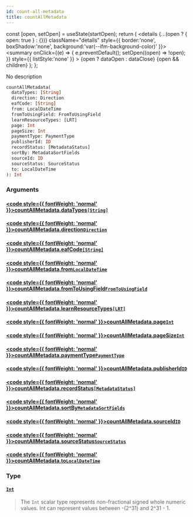 ```yaml
---
id: count-all-metadata
title: countAllMetadata
---
```









  const [open, setOpen] = useState(startOpen);
  return (
    <details {...(open ? { open: true } : {})} className="details" style={{ border:'none', boxShadow:'none', background:'var(--ifm-background-color)' }}>
      <summary
        onClick={(e) => {
          e.preventDefault();
          setOpen((open) => !open);
        }}
        style={{ listStyle:'none' }}
      >
      {open ? dataOpen : dataClose}
      </summary>
      {open && children}
    </details>
  );
};








No description


```graphql
countAllMetadata(
  dataTypes: [String]
  direction: Direction
  eafCode: [String]
  from: LocalDateTime
  fromToUsingField: FromToUsingField
  learnResourceTypes: [LRT]
  page: Int
  pageSize: Int
  paymentType: PaymentType
  publisherId: ID
  recordStatus: [MetadataStatus]
  sortBy: MetadataSortFields
  sourceId: ID
  sourceStatus: SourceStatus
  to: LocalDateTime
): Int
```




### Arguments

#### [<code style={{ fontWeight: 'normal' }}>countAllMetadata.<b>dataTypes</b></code>](#)<Bullet />[`[String]`](/sodixapi/types/scalars/string) <Badge class="badge badge--secondary" text="list"/> <Badge class="badge badge--secondary" text="scalar"/> 
> 
> 
> 
> 

#### [<code style={{ fontWeight: 'normal' }}>countAllMetadata.<b>direction</b></code>](#)<Bullet />[`Direction`](/sodixapi/types/enums/direction) <Badge class="badge badge--secondary" text="enum"/> 
> 
> 
> 
> 

#### [<code style={{ fontWeight: 'normal' }}>countAllMetadata.<b>eafCode</b></code>](#)<Bullet />[`[String]`](/sodixapi/types/scalars/string) <Badge class="badge badge--secondary" text="list"/> <Badge class="badge badge--secondary" text="scalar"/> 
> 
> 
> 
> 

#### [<code style={{ fontWeight: 'normal' }}>countAllMetadata.<b>from</b></code>](#)<Bullet />[`LocalDateTime`](/sodixapi/types/scalars/local-date-time) <Badge class="badge badge--secondary" text="scalar"/> 
> 
> 
> 
> 

#### [<code style={{ fontWeight: 'normal' }}>countAllMetadata.<b>fromToUsingField</b></code>](#)<Bullet />[`FromToUsingField`](/sodixapi/types/enums/from-to-using-field) <Badge class="badge badge--secondary" text="enum"/> 
> 
> 
> 
> 

#### [<code style={{ fontWeight: 'normal' }}>countAllMetadata.<b>learnResourceTypes</b></code>](#)<Bullet />[`[LRT]`](/sodixapi/types/enums/lrt) <Badge class="badge badge--secondary" text="list"/> <Badge class="badge badge--secondary" text="enum"/> 
> 
> 
> 
> 

#### [<code style={{ fontWeight: 'normal' }}>countAllMetadata.<b>page</b></code>](#)<Bullet />[`Int`](/sodixapi/types/scalars/int) <Badge class="badge badge--secondary" text="scalar"/> 
> 
> 
> 
> 

#### [<code style={{ fontWeight: 'normal' }}>countAllMetadata.<b>pageSize</b></code>](#)<Bullet />[`Int`](/sodixapi/types/scalars/int) <Badge class="badge badge--secondary" text="scalar"/> 
> 
> 
> 
> 

#### [<code style={{ fontWeight: 'normal' }}>countAllMetadata.<b>paymentType</b></code>](#)<Bullet />[`PaymentType`](/sodixapi/types/enums/payment-type) <Badge class="badge badge--secondary" text="enum"/> 
> 
> 
> 
> 

#### [<code style={{ fontWeight: 'normal' }}>countAllMetadata.<b>publisherId</b></code>](#)<Bullet />[`ID`](/sodixapi/types/scalars/id) <Badge class="badge badge--secondary" text="scalar"/> 
> 
> 
> 
> 

#### [<code style={{ fontWeight: 'normal' }}>countAllMetadata.<b>recordStatus</b></code>](#)<Bullet />[`[MetadataStatus]`](/sodixapi/types/enums/metadata-status) <Badge class="badge badge--secondary" text="list"/> <Badge class="badge badge--secondary" text="enum"/> 
> 
> 
> 
> 

#### [<code style={{ fontWeight: 'normal' }}>countAllMetadata.<b>sortBy</b></code>](#)<Bullet />[`MetadataSortFields`](/sodixapi/types/enums/metadata-sort-fields) <Badge class="badge badge--secondary" text="enum"/> 
> 
> 
> 
> 

#### [<code style={{ fontWeight: 'normal' }}>countAllMetadata.<b>sourceId</b></code>](#)<Bullet />[`ID`](/sodixapi/types/scalars/id) <Badge class="badge badge--secondary" text="scalar"/> 
> 
> 
> 
> 

#### [<code style={{ fontWeight: 'normal' }}>countAllMetadata.<b>sourceStatus</b></code>](#)<Bullet />[`SourceStatus`](/sodixapi/types/enums/source-status) <Badge class="badge badge--secondary" text="enum"/> 
> 
> 
> 
> 

#### [<code style={{ fontWeight: 'normal' }}>countAllMetadata.<b>to</b></code>](#)<Bullet />[`LocalDateTime`](/sodixapi/types/scalars/local-date-time) <Badge class="badge badge--secondary" text="scalar"/> 
> 
> 
> 
> 

### Type

#### [`Int`](/sodixapi/types/scalars/int) <Badge class="badge badge--secondary" text="scalar"/> 
> 
> 
> The `Int` scalar type represents non-fractional signed whole numeric values. Int can represent values between -(2^31) and 2^31 - 1.
> 





